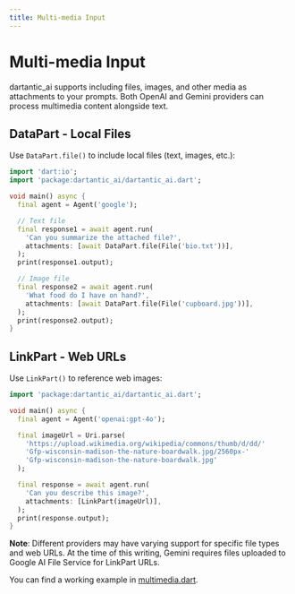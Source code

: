 ```yaml
---
title: Multi-media Input
---
```


# Multi-media Input

dartantic_ai supports including files, images, and other media as attachments to
your prompts. Both OpenAI and Gemini providers can process multimedia content
alongside text.

## DataPart - Local Files

Use `DataPart.file()` to include local files (text, images, etc.):

```dart
import 'dart:io';
import 'package:dartantic_ai/dartantic_ai.dart';

void main() async {
  final agent = Agent('google');

  // Text file
  final response1 = await agent.run(
    'Can you summarize the attached file?',
    attachments: [await DataPart.file(File('bio.txt'))],
  );
  print(response1.output);

  // Image file
  final response2 = await agent.run(
    'What food do I have on hand?',
    attachments: [await DataPart.file(File('cupboard.jpg'))],
  );
  print(response2.output);
}
```

## LinkPart - Web URLs

Use `LinkPart()` to reference web images:

```dart
import 'package:dartantic_ai/dartantic_ai.dart';

void main() async {
  final agent = Agent('openai:gpt-4o');

  final imageUrl = Uri.parse(
    'https://upload.wikimedia.org/wikipedia/commons/thumb/d/dd/'
    'Gfp-wisconsin-madison-the-nature-boardwalk.jpg/2560px-'
    'Gfp-wisconsin-madison-the-nature-boardwalk.jpg'
  );

  final response = await agent.run(
    'Can you describe this image?',
    attachments: [LinkPart(imageUrl)],
  );
  print(response.output);
}
```

**Note**: Different providers may have varying support for specific file types
and web URLs. At the time of this writing, Gemini requires files uploaded to
Google AI File Service for LinkPart URLs.

You can find a working example in [multimedia.dart](../example/bin/multimedia.dart). 